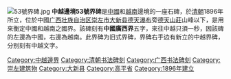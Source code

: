 [[File:53號界碑.jpg|thumb]]
'''中越邊境53號界碑'''是[[中國|中國]]和[[越南|越南]]邊境的一座石碑，於[[清朝|清朝]]1896年所立，位於中國[[广西壮族自治区|广西壮族自治区]][[崇左市|崇左市]][[大新县|大新县]][[德天瀑布|德天瀑布]]旁[[德天山莊|德天山莊]]山峰以下，是用來衡定中國和越南之國界。該碑刻有'''中國廣西界'''五字，來往中越只須一秒，因該碑的左邊為中國，右邊為越南。此界碑为旧式界碑，界碑右手边有新立的中越界碑，分别刻有中越文字。

{{德天景區}}
{{中国大陆小作品}}
[[Category:中越邊界|Category:中越邊界]]
[[Category:清朝书法碑刻|Category:清朝书法碑刻]]
[[Category:广西书法碑刻|Category:广西书法碑刻]]
[[Category:崇左建筑物|Category:崇左建筑物]]
[[Category:大新县|Category:大新县]]
[[Category:高平省|Category:高平省]]
[[Category:1896年建立|Category:1896年建立]]